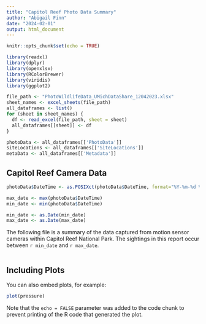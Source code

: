 ```yaml
---
title: "Capitol Reef Photo Data Summary"
author: "Abigail Finn"
date: "2024-02-01"
output: html_document
---
```


```r
knitr::opts_chunk$set(echo = TRUE)
```


```r
library(readxl)
library(dplyr)
library(openxlsx)
library(RColorBrewer)
library(viridis)
library(ggplot2)
```

```r
file_path <- "PhotoWildlifeData_UMichDataShare_12042023.xlsx"
sheet_names <- excel_sheets(file_path)
all_dataframes <- list()
for (sheet in sheet_names) {
  df <- read_excel(file_path, sheet = sheet)
  all_dataframes[[sheet]] <- df
}

photoData <- all_dataframes[['PhotoData']]
siteLocations <- all_dataframes[['SiteLocations']]
metaData <- all_dataframes[['Metadata']]

```
## Capitol Reef Camera Data
```r
photoData$DateTime <- as.POSIXct(photoData$DateTime, format="%Y-%m-%d %H:%M:%S")

max_date <- max(photoData$DateTime)
min_date <- min(photoData$DateTime)

min_date <- as.Date(min_date)
max_date <- as.Date(max_date)
```
The following file is a summary of the data captured from motion sensor cameras within Capitol Reef National Park. The sightings in this report occur between `r min_date` and `r max_date`.

```r

```

## Including Plots

You can also embed plots, for example:

```r
plot(pressure)
```

Note that the `echo = FALSE` parameter was added to the code chunk to prevent printing of the R code that generated the plot.
